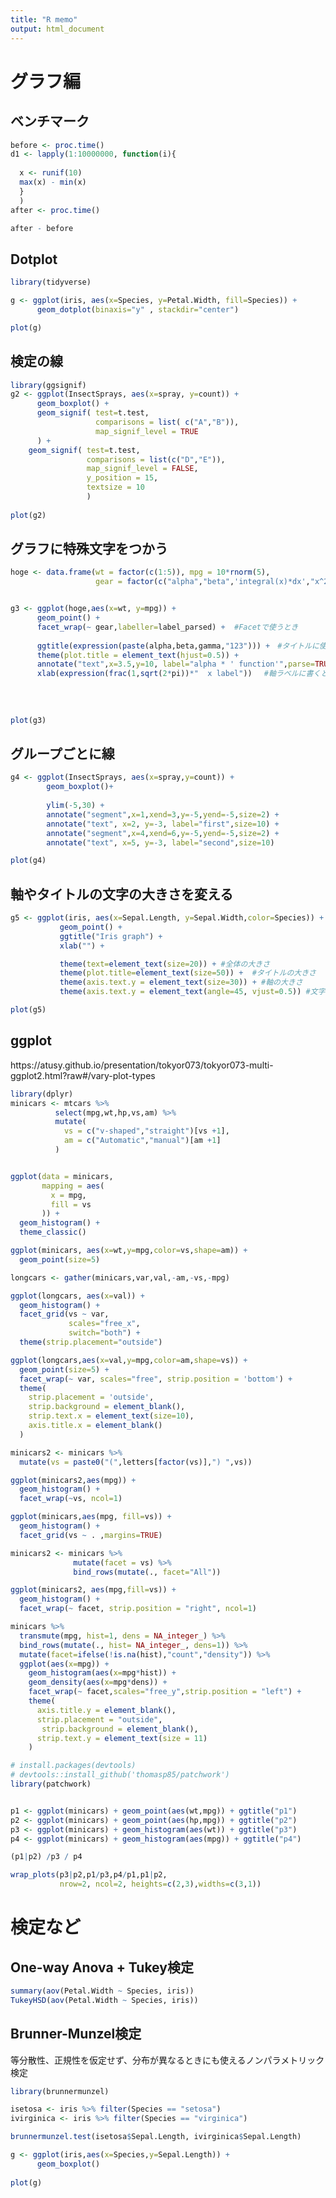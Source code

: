 ```yaml
---
title: "R memo"
output: html_document
---
```


# グラフ編

## ベンチマーク

```r
before <- proc.time()
d1 <- lapply(1:10000000, function(i){
  
  x <- runif(10)
  max(x) - min(x)
  }
  )
after <- proc.time()

after - before
```

## Dotplot

```r
library(tidyverse)

g <- ggplot(iris, aes(x=Species, y=Petal.Width, fill=Species)) +
      geom_dotplot(binaxis="y" , stackdir="center")

plot(g)

```


## 検定の線
```r
library(ggsignif)
g2 <- ggplot(InsectSprays, aes(x=spray, y=count)) +
      geom_boxplot() +
      geom_signif( test=t.test,
                   comparisons = list( c("A","B")),
                   map_signif_level = TRUE
      ) +
    geom_signif( test=t.test,
                 comparisons = list(c("D","E")),
                 map_signif_level = FALSE,
                 y_position = 15,
                 textsize = 10
                 )
                   
plot(g2)

```


## グラフに特殊文字をつかう

```r

hoge <- data.frame(wt = factor(c(1:5)), mpg = 10*rnorm(5), 
                   gear = factor(c("alpha","beta",'integral(x)*dx',"x^2","over(a,b)")))


g3 <- ggplot(hoge,aes(x=wt, y=mpg)) +
      geom_point() +
      facet_wrap(~ gear,labeller=label_parsed) +  #Facetで使うとき
  
      ggtitle(expression(paste(alpha,beta,gamma,"123"))) +　#タイトルに使うとき
      theme(plot.title = element_text(hjust=0.5)) +
      annotate("text",x=3.5,y=10, label="alpha * ' function'",parse=TRUE) + #グラフ内にかくとき
      xlab(expression(frac(1,sqrt(2*pi))*"  x label")) 　#軸ラベルに書くとき
      
      
      
      
plot(g3)

```

## グループごとに線

```r
g4 <- ggplot(InsectSprays, aes(x=spray,y=count)) +
        geom_boxplot()+
  
        ylim(-5,30) +
        annotate("segment",x=1,xend=3,y=-5,yend=-5,size=2) +
        annotate("text", x=2, y=-3, label="first",size=10) +
        annotate("segment",x=4,xend=6,y=-5,yend=-5,size=2) +
        annotate("text", x=5, y=-3, label="second",size=10) 

plot(g4)

```


## 軸やタイトルの文字の大きさを変える

```r
g5 <- ggplot(iris, aes(x=Sepal.Length, y=Sepal.Width,color=Species)) +
           geom_point() +
           ggtitle("Iris graph") +
           xlab("") + 

           theme(text=element_text(size=20)) + #全体の大きさ
           theme(plot.title=element_text(size=50)) +  #タイトルの大きさ
           theme(axis.text.y = element_text(size=30)) + #軸の大きさ
           theme(axis.text.y = element_text(angle=45, vjust=0.5)) #文字の回転

plot(g5)
```



## ggplot

 https://atusy.github.io/presentation/tokyor073/tokyor073-multi-ggplot2.html?raw#/vary-plot-types
```r
library(dplyr)
minicars <- mtcars %>%
          select(mpg,wt,hp,vs,am) %>%
          mutate(
            vs = c("v-shaped","straight")[vs +1],
            am = c("Automatic","manual")[am +1]
          )


ggplot(data = minicars,
       mapping = aes(
         x = mpg,
         fill = vs
       )) +
  geom_histogram() +
  theme_classic()
```

```r
ggplot(minicars, aes(x=wt,y=mpg,color=vs,shape=am)) + 
  geom_point(size=5) 

```


```r

longcars <- gather(minicars,var,val,-am,-vs,-mpg)

ggplot(longcars, aes(x=val)) +
  geom_histogram() +
  facet_grid(vs ~ var,
             scales="free_x",
             switch="both") +
  theme(strip.placement="outside") 

```


```r
ggplot(longcars,aes(x=val,y=mpg,color=am,shape=vs)) +
  geom_point(size=5) +
  facet_wrap(~ var, scales="free", strip.position = 'bottom') +
  theme(
    strip.placement = 'outside',
    strip.background = element_blank(),
    strip.text.x = element_text(size=10),
    axis.title.x = element_blank()
  )


```

```r
minicars2 <- minicars %>%
  mutate(vs = paste0("(",letters[factor(vs)],") ",vs))

ggplot(minicars2,aes(mpg)) +
  geom_histogram() +
  facet_wrap(~vs, ncol=1)

```

```r
ggplot(minicars,aes(mpg, fill=vs)) +
  geom_histogram() +
  facet_grid(vs ~ . ,margins=TRUE)

```


```r
minicars2 <- minicars %>%
              mutate(facet = vs) %>%
              bind_rows(mutate(., facet="All"))

ggplot(minicars2, aes(mpg,fill=vs)) +
  geom_histogram() +
  facet_wrap(~ facet, strip.position = "right", ncol=1)

```


```r
minicars %>% 
  transmute(mpg, hist=1, dens = NA_integer_) %>% 
  bind_rows(mutate(., hist= NA_integer_, dens=1)) %>%
  mutate(facet=ifelse(!is.na(hist),"count","density")) %>%
  ggplot(aes(x=mpg)) +
    geom_histogram(aes(x=mpg*hist)) +
    geom_density(aes(x=mpg*dens)) +
    facet_wrap(~ facet,scales="free_y",strip.position = "left") +
    theme(
      axis.title.y = element_blank(),
      strip.placement = "outside",
       strip.background = element_blank(),
      strip.text.y = element_text(size = 11)
    )

```

```r
# install.packages(devtools)
# devtools::install_github('thomasp85/patchwork')
library(patchwork)


p1 <- ggplot(minicars) + geom_point(aes(wt,mpg)) + ggtitle("p1")
p2 <- ggplot(minicars) + geom_point(aes(hp,mpg)) + ggtitle("p2")
p3 <- ggplot(minicars) + geom_histogram(aes(wt)) + ggtitle("p3")
p4 <- ggplot(minicars) + geom_histogram(aes(mpg)) + ggtitle("p4")

(p1|p2) /p3 / p4
```

```r
wrap_plots(p3|p2,p1/p3,p4/p1,p1|p2,
           nrow=2, ncol=2, heights=c(2,3),widths=c(3,1))
```

# 検定など

## One-way Anova + Tukey検定

```r
summary(aov(Petal.Width ~ Species, iris))
TukeyHSD(aov(Petal.Width ~ Species, iris))

```

## Brunner-Munzel検定

等分散性、正規性を仮定せず、分布が異なるときにも使えるノンパラメトリック検定

```r
library(brunnermunzel)

isetosa <- iris %>% filter(Species == "setosa")
ivirginica <- iris %>% filter(Species == "virginica")

brunnermunzel.test(isetosa$Sepal.Length, ivirginica$Sepal.Length)

g <- ggplot(iris,aes(x=Species,y=Sepal.Length)) + 
      geom_boxplot()
      
plot(g)

```